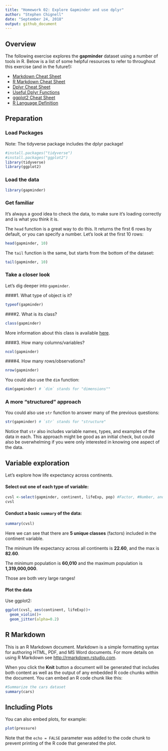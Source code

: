 ```yaml
---
title: "Homework 02: Explore Gapminder and use dplyr"
author: "Stephen Chignell"
date: "September 24, 2018"
output: github_document
---
```

## Overview
The following exercise explores the **gapminder** dataset using a number of tools in R. 
Below is a list of some helpful resources to refer to throughout this exercise (and in the future!):

- [Markdown Cheat Sheet](https://github.com/adam-p/markdown-here/wiki/Markdown-Cheatsheet)
- [R Markdown Cheat Sheet](https://www.rstudio.com/wp-content/uploads/2016/03/rmarkdown-cheatsheet-2.0.pdf)
- [Dplyr Cheat Sheet](https://www.rstudio.com/wp-content/uploads/2015/02/data-wrangling-cheatsheet.pdf)
- [Useful Dplyr Functions](https://www.r-bloggers.com/useful-dplyr-functions-wexamples/)
- [ggplot2 Cheat Sheet](https://www.rstudio.com/wp-content/uploads/2015/03/ggplot2-cheatsheet.pdf)
- [R Language Definition](https://stat.ethz.ch/R-manual/R-devel/doc/manual/R-lang.html#Objects)


## Preparation

### Load Packages
Note: The tidyverse package includes the dplyr package!
```r
#install.packages("tidyverse")
#install.packages("ggplot2")
library(tidyverse)
library(ggplot2)
```

### Load the data
```r
library(gapminder)
```

### Get familiar
It's always a good idea to check the data, to make sure it's loading correctly and is what you think it is.

The `head` function is a great way to do this. It returns the first 6 rows by default, or you can specify a number. Let's look at the first 10 rows:

```r
head(gapminder, 10)
```

The `tail` function is the same, but starts from the bottom of the dataset:
```r
tail(gapminder, 10)
```


### Take a closer look
Let's dig deeper into `gapminder`.


####1. What type of object is it?
```r
typeof(gapminder) 
```


####2. What is its class?
```r
class(gapminder)
```
More information about this class is available [here](https://blog.rstudio.com/2016/03/24/tibble-1-0-0).


####3. How many columns/variables?
```r
ncol(gapminder)
```


####4. How many rows/observations?
```r
nrow(gapminder)
```
You could also use the `dim` function:
```r
dim(gapminder) # `dim` stands for "dimensions""
```

### A more "structured" approach
You could also use `str` function to answer many of the previous questions:
```r
str(gapminder) # `str` stands for "structure"
```
Notice that `str` also includes variable names, types, and examples of the data in each. 
This approach might be good as an initial check, but could also be overwhelming if you were only interested in knowing one aspect of the data.


## Variable exploration

Let's explore how life expectancy across continents. 

#### Select out one of each type of variable:
```r
cvsl <-select(gapminder, continent, lifeExp, pop) #Factor, #Number, and #Integer, respectively
cvsl
```


#### Conduct a basic `summary` of the data:
```r
summary(cvsl)
```
Here we can see that there are **5 unique classes** (factors) included in the continent variable. 

The mininum life expectancy across all continents is **22.60**, and the max is **82.60**.

The minimum population is **60,010** and the maximum population is **1,319,000,000**. 

Those are both very large ranges!


#### Plot the data
Use ggplot2:
```r
ggplot(cvsl, aes(continent, lifeExp))+
  geom_violin()+
  geom_jitter(alpha=0.2)
```









## R Markdown

This is an R Markdown document. Markdown is a simple formatting syntax for authoring HTML, PDF, and MS Word documents. For more details on using R Markdown see <http://rmarkdown.rstudio.com>.

When you click the **Knit** button a document will be generated that includes both content as well as the output of any embedded R code chunks within the document. You can embed an R code chunk like this:

```r
#Summarize the cars dataset
summary(cars)
```

## Including Plots

You can also embed plots, for example:

```r
plot(pressure)
```

Note that the `echo = FALSE` parameter was added to the code chunk to prevent printing of the R code that generated the plot.
